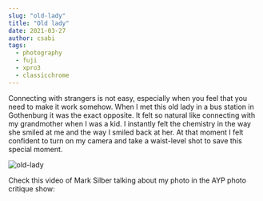 ```yaml
---
slug: "old-lady"
title: "Old lady"
date: 2021-03-27
author: csabi
tags:
  - photography
  - fuji
  - xpro3
  - classicchrome
---
```


Connecting with strangers is not easy, especially when you feel that you need to make it work somehow.
When I met this old lady in a bus station in Gothenburg it was the exact opposite. It felt so natural
like connecting with my grandmother when I was a kid. I instantly felt the chemistry in the way she
smiled at me and the way I smiled back at her. At that moment I felt confident to turn on my camera
and take a waist-level shot to save this special moment.

![old-lady](/images/old-lady-2012.jpeg)

Check this video of Mark Silber talking about my photo in the AYP photo critique show:


<p>
  <YouTube
    videoId={"-ShVFJzfKXk"}
    containerClassName={"youtube-container"}
    opts={{
      playerVars: {
        autoplay: 0,
        modestbranding: 1,
        rel: 0,
        start: 2013,
      },
    }}
  />
</p>

